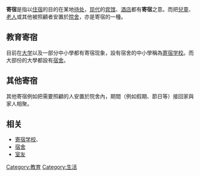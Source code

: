 {{unreferenced|time=2018-04-03T06:49:27+00:00}}
'''寄宿'''是指以[[住宿|住宿]]的目的在某地[[待处|待处]]，[[现代|现代]]的[[宾馆|宾馆]]、[[酒店|酒店]]都有'''寄宿'''之意。而把[[兒童|兒童]]、[[老人|老人]]或其他被照顧者安置於[[院舍|院舍]]，亦是寄宿的一種。

== 教育寄宿 ==
目前在[[大学|大学]]以及一部分中小學都有寄宿现象，設有宿舍的中小學稱為[[寄宿学校|寄宿学校]]。而大部份的大學都設有[[宿舍|宿舍]]。

== 其他寄宿 ==
其他寄宿例如把需要照顧的人安置於院舍內，期間（例如假期、節日等）接回家與家人相聚。

== 相关 ==
*[[寄宿学校|寄宿学校]]、{{link-en|寄宿家庭|Boarding house}}
*[[宿舍|宿舍]]
*[[室友|室友]]

[[Category:教育|Category:教育]]
[[Category:生活|Category:生活]]